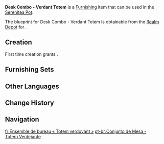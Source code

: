 {{Furnishing Infobox
|id             = 363351
|image          = Item Desk Combo - Verdant Totem.png
|category       = Ornaments
|subcategory    = Memento
|quality        = 4
|adeptal_energy = 90
|load           = 338
|reduced_load   = 254
|description    = A dueling table with cards and other necessities commonly seen at [[The Cat's Tail]]. Its tablecloth is layered in patterns of floral green, resembling the design of a meadow.<br>For the so-called "player-philosophers" of [[Genius Invokation TCG]], almost anything displayed on the table can influence one's mental state. The brightly colored tablecloth could hint that one should try to use more Elemental-related strategies, like unleashing the power of [[Dendro]] in accordance with the green of the cloth...<br>However, veteran players will stress that players must stick to their playstyle and that temporary deviations, along with being so easily swayed to change one's habits are signs of wavering conviction, and betrays one's "Duelist's Soul"!
|mention        = 
|blueprint      = Realm Depot
|source1        = 
}}
'''Desk Combo - Verdant Totem''' is a [[Furnishing]] item that can be used in the [[Serenitea Pot]].

The blueprint for Desk Combo - Verdant Totem is obtainable from the [[Realm Depot]] for {{Item|Realm Currency|24|x=240}}.

==Creation==
First time creation grants {{Item|Trust|24|x=90}}.
{{Recipe
|type = Creation
|time = 16h
|Cuihua Wood = 8
|White Iron Chunk = 4
|sort = Cuihua Wood;White Iron Chunk
}}

==Furnishing Sets==
{{Craft Usage|type=Furnishing Set}}

==Other Languages==
{{Other Languages
|en      = Desk Combo - Verdant Totem
|zhs     = 台桌组合-「青绿图腾」
|zhs_rm  = Táizhuō Zǔhé - "Qīnglǚ Túténg"
|zht     = 臺桌組合-「青綠圖騰」
|zht_rm  = Táizhuō Zǔhé - "Qīnglǚ Túténg"
|zh_tl   = 
|ja      = 台卓セット-「青緑のトーテム」
|ja_rm   = Daitaku Setto - "Aomidori no Tootemu"{{Assumed}}
|ja_tl   = 
|ko      = 테이블 세트< >-< >「청록색 토템」
|ko_rm   = 
|ko_tl   = Table Set - "Turquoise Totem"
|es      = Ajuar de mesa: Efigie del verdor
|es_tl   = Table Trousseau: Effigy of Greenery
|fr      = Ensemble de bureau «&nbsp;Totem verdoyant&nbsp;»
|fr_tl   = Desk Set "Verdant Totem"
|ru      = Дуэльный стол - Зелёный тотем
|ru_tl   = Dueling Desk - Verdant Totem
|th      = เซ็ตดูเอล - "ลวดลายเขียวขจี"
|th_rm   = 
|th_tl   = 
|vi      = Bộ Bàn - Vật Tổ Xanh Lục
|vi_tl   = 
|de      = Tisch-Kombi – „Grünes Totem“
|de_tl   = Table Combo – "Green Totem"
|id      = Kombinasi Meja - Totem Hijau
|id_tl   = Desk Combination - Green Totem
|pt      = Conjunto de Mesa - Totem Verdejante
|pt_tl   = 
|tr      = Masa Kombinasyonu - Yeşil Totem
|tr_tl   = 
|it      = Tavola da gioco Totem verdeggiante
|it_tl   = 
}}

==Change History==
{{Change History|3.7}}

==Navigation==
{{Furnishing Navbox|interior}}

[[fr:Ensemble de bureau « Totem verdoyant »]]
[[pt-br:Conjunto de Mesa - Totem Verdejante]]